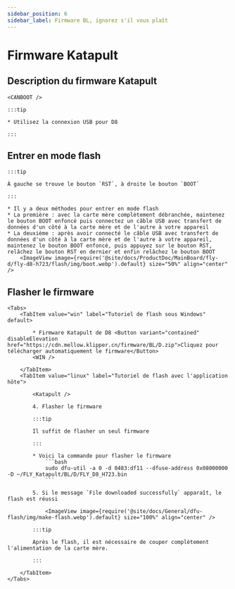 ```yaml
---
sidebar_position: 6
sidebar_label: Firmware BL, ignorez s'il vous plaît
---
```







# Firmware Katapult

## Description du firmware Katapult

    <CANBOOT />

    :::tip

    * Utilisez la connexion USB pour D8

    :::

## Entrer en mode flash

    :::tip

    À gauche se trouve le bouton `RST`, à droite le bouton `BOOT`

    :::

    * Il y a deux méthodes pour entrer en mode flash
    * La première : avec la carte mère complètement débranchée, maintenez le bouton BOOT enfoncé puis connectez un câble USB avec transfert de données d'un côté à la carte mère et de l'autre à votre appareil
    * La deuxième : après avoir connecté le câble USB avec transfert de données d'un côté à la carte mère et de l'autre à votre appareil, maintenez le bouton BOOT enfoncé, puis appuyez sur le bouton RST, relâchez le bouton RST en dernier et enfin relâchez le bouton BOOT
        <ImageView image={require('@site/docs/ProductDoc/MainBoard/fly-d/fly-d8-h723/flash/img/boot.webp').default} size="50%" align="center" />

## Flasher le firmware
    <Tabs>
        <TabItem value="win" label="Tutoriel de flash sous Windows" default>

            * Firmware Katapult de D8 <Button variant="contained" disableElevation href="https://cdn.mellow.klipper.cn/firmware/BL/D.zip">Cliquez pour télécharger automatiquement le firmware</Button>
            <WIN />

        </TabItem>
        <TabItem value="linux" label="Tutoriel de flash avec l'application hôte">

            <Katapult />

            4. Flasher le firmware

            :::tip

            Il suffit de flasher un seul firmware

            :::

            * Voici la commande pour flasher le firmware
                ```bash
                sudo dfu-util -a 0 -d 0483:df11 --dfuse-address 0x08000000 -D ~/FLY_Katapult/BL/D/FLY_D8_H723.bin
                ```

            5. Si le message `File downloaded successfully` apparaît, le flash est réussi

                <ImageView image={require('@site/docs/General/dfu-flash/img/make-flash.webp').default} size="100%" align="center" />

            :::tip

            Après le flash, il est nécessaire de couper complètement l'alimentation de la carte mère.

            :::

        </TabItem>
    </Tabs>